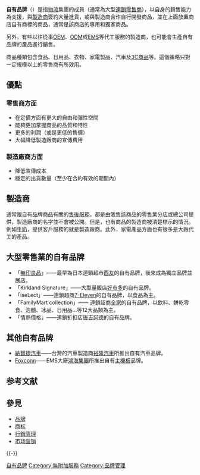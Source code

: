 '''自有品牌'''（{{lang-en|Private Brand}}）是指[[物流|物流]]集團的成員（通常為大型[[連鎖店|連鎖零售商]]），以自身的銷售能力為支援，與[[製造商|製造商]]簽約大量進貨，或與製造商合作自行開發商品，並在上面放置商店自有商標的商品，通常是該商店的專用和獨家商品。

另外，有些以往從事[[OEM|OEM]]、[[ODM|ODM]]或[[電子專業製造服務|EMS]]等代工服務的製造商，也可能會生產自有品牌的產品進行銷售。

商品種類包含食品、日用品、衣物、家電製品、汽車及[[3C_(商品代稱)|3C商品]]等。這個策略只對一定規模以上的零售商有所效用。

== 優點 ==
=== 零售商方面 ===
* 在定價方面有更大的自由和彈性空間
* 能夠更加掌握商品的品質和特性
* 更多的利潤（或是更低的售價）
* 大幅降低製造廠商的宣傳費用
=== 製造廠商方面 ===
* 降低宣傳成本
* 穩定的出貨數量（至少在合約有效的期間內）

== 製造商 ==
通常跟自有品牌商品有關的[[售後服務|售後服務]]，都是由販售該商品的零售業分店或總公司提供，製造廠商的名字並不會被公開。但是，也有商品的製造商被清楚標示的情況。例如[[牛奶|牛奶]]，提供客戶服務的就是製造廠商。此外，家電產品方面也有很多是大廠代工的產品。

== 大型零售業的自有品牌 ==
* 「[[無印良品|無印良品]]」——最早為日本連鎖超市[[西友|西友]]的自有品牌，後來成為獨立品牌並展店。
* 「Kirkland Signature」——大型量販店[[好市多|好市多]]的自有品牌。
* 「iseLect」——連鎖超商[[7-Eleven|7-Eleven]]的自有品牌，以食品為主。
* 「FamilyMart collection」—— 連鎖超商[[FamilyMart|全家]]的自有品牌，以飲料、餅乾零食、泡麵、冰品、日用品…等12大品類為主。
* 「情熱價格」——連鎖折扣店[[唐吉訶德_(商店)|唐吉訶德]]的自有品牌。

==其他自有品牌==
* [[納智捷汽車|納智捷汽車]]——台灣的汽車製造商[[裕隆汽車|裕隆汽車]]所推出自有汽車品牌。
* [[Foxconn|Foxconn]]——EMS大廠[[鴻海集團|鴻海集團]]所推出自有[[主機板|主機板]]品牌。

== 参考文献 ==
{{Reflist}}

== 參見 ==
* [[品牌|品牌]]
* [[商标|商标]]
* [[行銷管理|行銷管理]]
* [[市场营销|市场营销]]

{{-}}
{{Authority control}}

[[Category:自有品牌|]]
[[Category:無附加服務|Category:無附加服務]]
[[Category:品牌管理|Category:品牌管理]]